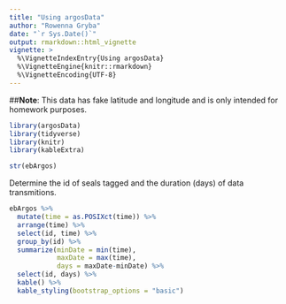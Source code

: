 ```yaml
---
title: "Using argosData"
author: "Rowenna Gryba"
date: "`r Sys.Date()`"
output: rmarkdown::html_vignette
vignette: >
  %\VignetteIndexEntry{Using argosData}
  %\VignetteEngine{knitr::rmarkdown}
  %\VignetteEncoding{UTF-8}
---
```


##__Note__: This data has fake latitude and longitude and is only intended for homework purposes.
```r
library(argosData)
library(tidyverse)
library(knitr)
library(kableExtra)
```

```r
str(ebArgos)
```

Determine the id of seals tagged and the duration (days) of data transmitions.
```r
ebArgos %>%
  mutate(time = as.POSIXct(time)) %>%
  arrange(time) %>%
  select(id, time) %>%
  group_by(id) %>%
  summarize(minDate = min(time),
            maxDate = max(time),
            days = maxDate-minDate) %>%
  select(id, days) %>%
  kable() %>%
  kable_styling(bootstrap_options = "basic")
```

